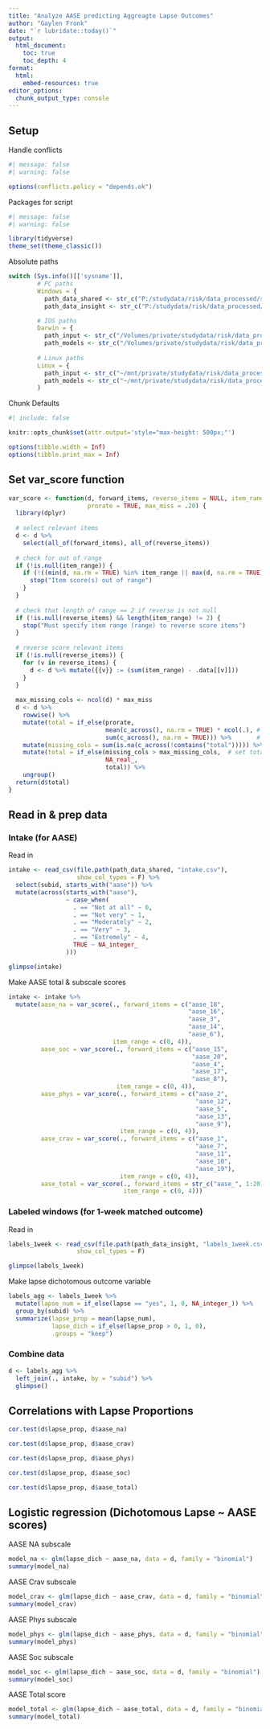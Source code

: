 ```yaml
---
title: "Analyze AASE predicting Aggreagte Lapse Outcomes"
author: "Gaylen Fronk"
date: "`r lubridate::today()`"
output: 
  html_document:
    toc: true 
    toc_depth: 4
format:
  html:
    embed-resources: true
editor_options: 
  chunk_output_type: console
---
```


## Setup

Handle conflicts

```r
#| message: false
#| warning: false

options(conflicts.policy = "depends.ok")
```

Packages for script

```r
#| message: false
#| warning: false

library(tidyverse)
theme_set(theme_classic()) 
```

Absolute paths

```r
switch (Sys.info()[['sysname']],
        # PC paths
        Windows = {
          path_data_shared <- str_c("P:/studydata/risk/data_processed/shared")
          path_data_insight <- str_c("P:/studydata/risk/data_processed/insight")},

        # IOS paths
        Darwin = {
          path_input <- str_c("/Volumes/private/studydata/risk/data_processed/shared")
          path_models <- str_c("/Volumes/private/studydata/risk/data_processed/insight")},
        
        # Linux paths
        Linux = {
          path_input <- str_c("~/mnt/private/studydata/risk/data_processed/shared")
          path_models <- str_c("~/mnt/private/studydata/risk/data_processed/insight")}
        )
```

Chunk Defaults

```r
#| include: false

knitr::opts_chunk$set(attr.output='style="max-height: 500px;"')

options(tibble.width = Inf)
options(tibble.print_max = Inf)
```

## Set var_score function

```r
var_score <- function(d, forward_items, reverse_items = NULL, item_range = NULL, 
                      prorate = TRUE, max_miss = .20) {
  library(dplyr)
  
  # select relevant items
  d <- d %>% 
    select(all_of(forward_items), all_of(reverse_items))
  
  # check for out of range
  if (!is.null(item_range)) {
    if (!((min(d, na.rm = TRUE) %in% item_range || max(d, na.rm = TRUE) %in% item_range))) {
      stop("Item score(s) out of range")
    }
  }
  
  # check that length of range == 2 if reverse is not null
  if (!is.null(reverse_items) && length(item_range) != 2) {
    stop("Must specify item range (range) to reverse score items")
  }
  
  # reverse score relevant items
  if (!is.null(reverse_items)) {
    for (v in reverse_items) {                  
      d <- d %>% mutate({{v}} := (sum(item_range) - .data[[v]]))
    }   
  }
  
  max_missing_cols <- ncol(d) * max_miss
  d <- d %>% 
    rowwise() %>% 
    mutate(total = if_else(prorate,
                           mean(c_across(), na.rm = TRUE) * ncol(.), # if true
                           sum(c_across(), na.rm = TRUE))) %>%       # if false
    mutate(missing_cols = sum(is.na(c_across(!contains("total"))))) %>% # count miss cols excluding total
    mutate(total = if_else(missing_cols > max_missing_cols,  # set total to NA if too many missing
                           NA_real_,
                           total)) %>% 
    ungroup()
  return(d$total)
}
```

## Read in & prep data

### Intake (for AASE)

Read in 

```r
intake <- read_csv(file.path(path_data_shared, "intake.csv"), 
                   show_col_types = F) %>% 
  select(subid, starts_with("aase")) %>% 
  mutate(across(starts_with("aase"),
                ~ case_when(
                  . == "Not at all" ~ 0,
                  . == "Not very" ~ 1,
                  . == "Moderately" ~ 2,
                  . == "Very" ~ 3,
                  . == "Extremely" ~ 4,
                  TRUE ~ NA_integer_
                )))

glimpse(intake)
```

Make AASE total & subscale scores

```r
intake <- intake %>% 
  mutate(aase_na = var_score(., forward_items = c("aase_18",
                                                  "aase_16",
                                                  "aase_3",
                                                  "aase_14",
                                                  "aase_6"),
                             item_range = c(0, 4)),
         aase_soc = var_score(., forward_items = c("aase_15",
                                                   "aase_20",
                                                   "aase_4",
                                                   "aase_17",
                                                   "aase_8"),
                              item_range = c(0, 4)),
         aase_phys = var_score(., forward_items = c("aase_2",
                                                    "aase_12",
                                                    "aase_5",
                                                    "aase_13",
                                                    "aase_9"),
                               item_range = c(0, 4)),
         aase_crav = var_score(., forward_items = c("aase_1",
                                                    "aase_7",
                                                    "aase_11",
                                                    "aase_10",
                                                    "aase_19"),
                               item_range = c(0, 4)),
         aase_total = var_score(., forward_items = str_c("aase_", 1:20),
                                item_range = c(0, 4))) 
```

### Labeled windows (for 1-week matched outcome)

Read in 

```r
labels_1week <- read_csv(file.path(path_data_insight, "labels_1week.csv"),
                   show_col_types = F)

glimpse(labels_1week)
```

Make lapse dichotomous outcome variable

```r
labels_agg <- labels_1week %>% 
  mutate(lapse_num = if_else(lapse == "yes", 1, 0, NA_integer_)) %>% 
  group_by(subid) %>% 
  summarize(lapse_prop = mean(lapse_num),
            lapse_dich = if_else(lapse_prop > 0, 1, 0),
            .groups = "keep")
```

### Combine data

```r
d <- labels_agg %>% 
  left_join(., intake, by = "subid") %>% 
  glimpse()
```

## Correlations with Lapse Proportions

```r
cor.test(d$lapse_prop, d$aase_na)

cor.test(d$lapse_prop, d$aase_crav) 

cor.test(d$lapse_prop, d$aase_phys) 

cor.test(d$lapse_prop, d$aase_soc) 

cor.test(d$lapse_prop, d$aase_total)
```

## Logistic regression (Dichotomous Lapse ~ AASE scores)

AASE NA subscale
```r
model_na <- glm(lapse_dich ~ aase_na, data = d, family = "binomial")
summary(model_na)
```

AASE Crav subscale
```r
model_crav <- glm(lapse_dich ~ aase_crav, data = d, family = "binomial")
summary(model_crav)
```

AASE Phys subscale
```r
model_phys <- glm(lapse_dich ~ aase_phys, data = d, family = "binomial")
summary(model_phys)
```

AASE Soc subscale
```r
model_soc <- glm(lapse_dich ~ aase_soc, data = d, family = "binomial")
summary(model_soc)
```

AASE Total score
```r
model_total <- glm(lapse_dich ~ aase_total, data = d, family = "binomial")
summary(model_total)
```
